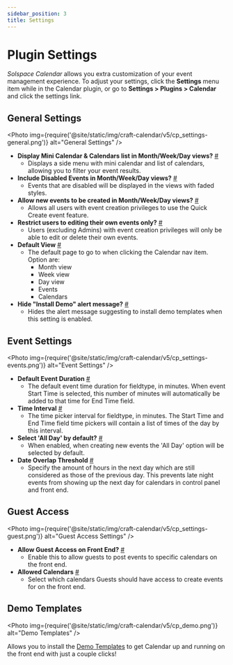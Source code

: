 ```yaml
---
sidebar_position: 3
title: Settings
---
```



# Plugin Settings

_Solspace Calendar_ allows you extra customization of your event management experience. To adjust your settings, click the **Settings** menu item while in the Calendar plugin, or go to **Settings > Plugins > Calendar** and click the settings link.

## General Settings

<Photo
  img={require('@site/static/img/craft-calendar/v5/cp_settings-general.png')}
  alt="General Settings"
/>

- **Display Mini Calendar & Calendars list in Month/Week/Day views?** <a href="#display-mini-cal-calendars" id="display-mini-cal-calendars" class="docs-anchor">#</a>
  - Displays a side menu with mini calendar and list of calendars, allowing you to filter your event results.
- **Include Disabled Events in Month/Week/Day views?** <a href="#include-disabled-events" id="include-disabled-events" class="docs-anchor">#</a>
  - Events that are disabled will be displayed in the views with faded styles.
- **Allow new events to be created in Month/Week/Day views?** <a href="#allow-new-quick-events" id="allow-new-quick-events" class="docs-anchor">#</a>
  - Allows all users with event creation privileges to use the Quick Create event feature.
- **Restrict users to editing their own events only?** <a href="#restrict-author-edit" id="restrict-author-edit" class="docs-anchor">#</a>
  - Users (excluding Admins) with event creation privileges will only be able to edit or delete their own events.
- **Default View** <a href="#default-view" id="default-view" class="docs-anchor">#</a>
  - The default page to go to when clicking the Calendar nav item. Option are:
    - Month view
    - Week view
    - Day view
    - Events
    - Calendars
- **Hide "Install Demo" alert message?** <a href="#hide-demo-install" id="hide-demo-install" class="docs-anchor">#</a>
  - Hides the alert message suggesting to install demo templates when this setting is enabled.

## Event Settings

<Photo
  img={require('@site/static/img/craft-calendar/v5/cp_settings-events.png')}
  alt="Event Settings"
/>

- **Default Event Duration** <a href="#event-duration" id="event-duration" class="docs-anchor">#</a>
  - The default event time duration for fieldtype, in minutes. When event Start Time is selected, this number of minutes will automatically be added to that time for End Time field.
- **Time Interval** <a href="#time-interval" id="time-interval" class="docs-anchor">#</a>
  - The time picker interval for fieldtype, in minutes. The Start Time and End Time field time pickers will contain a list of times of the day by this interval.
- **Select 'All Day' by default?** <a href="#all-day-default" id="all-day-default" class="docs-anchor">#</a>
  - When enabled, when creating new events the 'All Day' option will be selected by default.
- **Date Overlap Threshold** <a href="#date-overlap-threshold" id="date-overlap-threshold" class="docs-anchor">#</a>
  - Specify the amount of hours in the next day which are still considered as those of the previous day. This prevents late night events from showing up the next day for calendars in control panel and front end.

## Guest Access

<Photo
  img={require('@site/static/img/craft-calendar/v5/cp_settings-guest.png')}
  alt="Guest Access Settings"
/>

- **Allow Guest Access on Front End?** <a href="#guest-access-allow" id="guest-access-allow" class="docs-anchor">#</a>
  - Enable this to allow guests to post events to specific calendars on the front end.
- **Allowed Calendars** <a href="#guest-access-allowed-calendars" id="guest-access-allowed-calendars" class="docs-anchor">#</a>
  - Select which calendars Guests should have access to create events for on the front end.

## Demo Templates

<Photo
  img={require('@site/static/img/craft-calendar/v5/cp_demo.png')}
  alt="Demo Templates"
/>

Allows you to install the [Demo Templates](./demo-templates.mdx) to get Calendar up and running on the front end with just a couple clicks!
